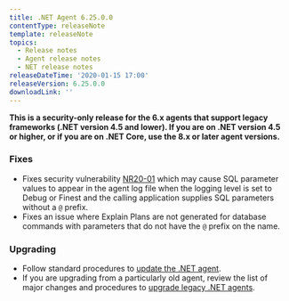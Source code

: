 ```yaml
---
title: .NET Agent 6.25.0.0
contentType: releaseNote
template: releaseNote
topics:
  - Release notes
  - Agent release notes
  - NET release notes
releaseDateTime: '2020-01-15 17:00'
releaseVersion: 6.25.0.0
downloadLink: ''
---
```


**This is a security-only release for the 6.x agents that support legacy frameworks (.NET version 4.5 and lower). If you are on .NET version 4.5 or higher, or if you are on .NET Core, use the 8.x or later agent versions.**

### Fixes

* Fixes security vulnerability [NR20-01](/docs/security/new-relic-security/security-bulletins/security-bulletin-nr20-01) which may cause SQL parameter values to appear in the agent log file when the logging level is set to Debug or Finest and the calling application supplies SQL parameters without a `@` prefix.
* Fixes an issue where Explain Plans are not generated for database commands with parameters that do not have the `@` prefix on the name.

### Upgrading

* Follow standard procedures to [update the .NET agent](/docs/agents/net-agent/installation-configuration/update-net-agent).
* If you are upgrading from a particularly old agent, review the list of major changes and procedures to [upgrade legacy .NET agents](/docs/agents/net-agent/troubleshooting/upgrade-legacy-net-agents).
